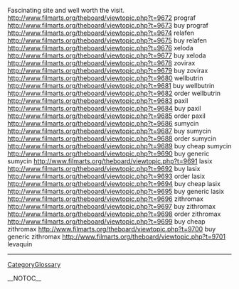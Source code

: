 Fascinating site and well worth the visit.  http://www.filmarts.org/theboard/viewtopic.php?t=9672 prograf
http://www.filmarts.org/theboard/viewtopic.php?t=9673 buy prograf
http://www.filmarts.org/theboard/viewtopic.php?t=9674 relafen
http://www.filmarts.org/theboard/viewtopic.php?t=9675 buy relafen
http://www.filmarts.org/theboard/viewtopic.php?t=9676 xeloda
http://www.filmarts.org/theboard/viewtopic.php?t=9677 buy xeloda
http://www.filmarts.org/theboard/viewtopic.php?t=9678 zovirax
http://www.filmarts.org/theboard/viewtopic.php?t=9679 buy zovirax
http://www.filmarts.org/theboard/viewtopic.php?t=9680 wellbutrin
http://www.filmarts.org/theboard/viewtopic.php?t=9681 buy wellbutrin
http://www.filmarts.org/theboard/viewtopic.php?t=9682 order wellbutrin
http://www.filmarts.org/theboard/viewtopic.php?t=9683 paxil
http://www.filmarts.org/theboard/viewtopic.php?t=9684 buy paxil
http://www.filmarts.org/theboard/viewtopic.php?t=9685 order paxil
http://www.filmarts.org/theboard/viewtopic.php?t=9686 sumycin
http://www.filmarts.org/theboard/viewtopic.php?t=9687 buy sumycin
http://www.filmarts.org/theboard/viewtopic.php?t=9688 order sumycin
http://www.filmarts.org/theboard/viewtopic.php?t=9689 buy cheap sumycin
http://www.filmarts.org/theboard/viewtopic.php?t=9690 buy generic sumycin
http://www.filmarts.org/theboard/viewtopic.php?t=9691 lasix
http://www.filmarts.org/theboard/viewtopic.php?t=9692 buy lasix
http://www.filmarts.org/theboard/viewtopic.php?t=9693 order lasix
http://www.filmarts.org/theboard/viewtopic.php?t=9694 buy cheap lasix
http://www.filmarts.org/theboard/viewtopic.php?t=9695 buy generic lasix
http://www.filmarts.org/theboard/viewtopic.php?t=9696 zithromax
http://www.filmarts.org/theboard/viewtopic.php?t=9697 buy zithromax
http://www.filmarts.org/theboard/viewtopic.php?t=9698 order zithromax
http://www.filmarts.org/theboard/viewtopic.php?t=9699 buy cheap zithromax
http://www.filmarts.org/theboard/viewtopic.php?t=9700 buy generic zithromax
http://www.filmarts.org/theboard/viewtopic.php?t=9701 levaquin
----
[[CategoryGlossary]]

__NOTOC__